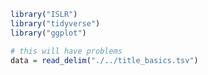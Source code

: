 ```r
library("ISLR") 
library("tidyverse") 
library("ggplot")
```


```r
# this will have problems
data = read_delim("./../title_basics.tsv")
```

